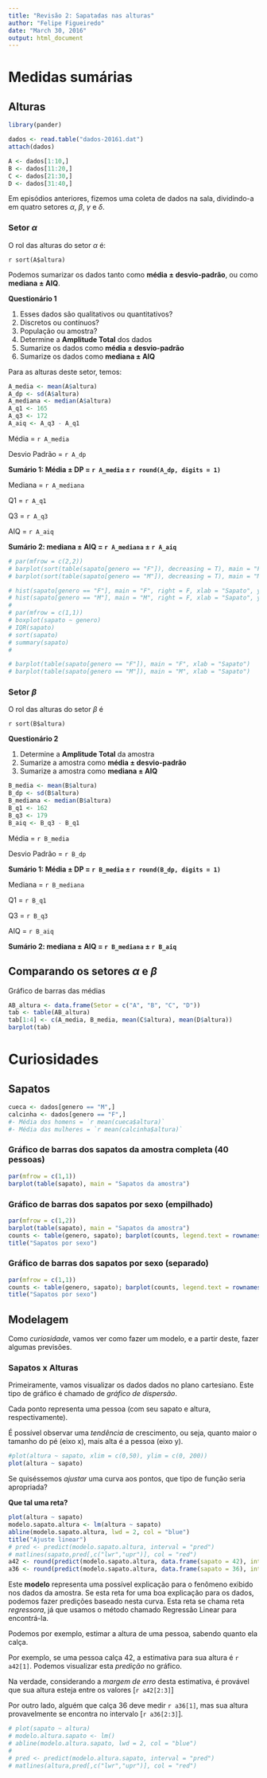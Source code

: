 ```yaml
---
title: "Revisão 2: Sapatadas nas alturas"
author: "Felipe Figueiredo"
date: "March 30, 2016"
output: html_document
---
```


# Medidas sumárias

## Alturas

```r
library(pander)

dados <- read.table("dados-20161.dat")
attach(dados)

A <- dados[1:10,]
B <- dados[11:20,]
C <- dados[21:30,]
D <- dados[31:40,]
```

Em episódios anteriores, fizemos uma coleta de dados na sala, dividindo-a em quatro setores $\alpha$, $\beta$, $\gamma$ e $\delta$.

### Setor $\alpha$

O rol das alturas do setor $\alpha$ é:

`r sort(A$altura)`

Podemos sumarizar os dados tanto como **média $\pm$ desvio-padrão**, ou como **mediana $\pm$ AIQ**.

**Questionário 1**

1. Esses dados são qualitativos ou quantitativos?
1. Discretos ou contínuos?
1. População ou amostra?
1. Determine a **Amplitude Total** dos dados
1. Sumarize os dados como **média $\pm$ desvio-padrão**
1. Sumarize os dados como **mediana $\pm$ AIQ**

Para as alturas deste setor, temos:
```r
A_media <- mean(A$altura)
A_dp <- sd(A$altura)
A_mediana <- median(A$altura)
A_q1 <- 165
A_q3 <- 172
A_aiq <- A_q3 - A_q1
```

Média = `r A_media`

Desvio Padrão = `r A_dp`

**Sumário 1: Média $\pm$ DP = `r A_media` $\pm$ `r round(A_dp, digits = 1)`**

Mediana = `r A_mediana`

Q1 = `r A_q1`

Q3 = `r A_q3`

AIQ = `r A_aiq`

**Sumário 2: mediana $\pm$ AIQ = `r A_mediana` $\pm$ `r A_aiq`**

```r
# par(mfrow = c(2,2))
# barplot(sort(table(sapato[genero == "F"]), decreasing = T), main = "F")
# barplot(sort(table(sapato[genero == "M"]), decreasing = T), main = "M")

# hist(sapato[genero == "F"], main = "F", right = F, xlab = "Sapato", ylab = "")
# hist(sapato[genero == "M"], main = "M", right = F, xlab = "Sapato", ylab = "")
# 
# par(mfrow = c(1,1))
# boxplot(sapato ~ genero)
# IQR(sapato)
# sort(sapato)
# summary(sapato)
# 

```

```r
# barplot(table(sapato[genero == "F"]), main = "F", xlab = "Sapato")
# barplot(table(sapato[genero == "M"]), main = "M", xlab = "Sapato")
```

### Setor $\beta$

O rol das alturas do setor $\beta$ é

`r sort(B$altura)`

**Questionário 2**

1. Determine a **Amplitude Total** da amostra
1. Sumarize a amostra como **média $\pm$ desvio-padrão**
1. Sumarize a amostra como **mediana $\pm$ AIQ**

```r
B_media <- mean(B$altura)
B_dp <- sd(B$altura)
B_mediana <- median(B$altura)
B_q1 <- 162
B_q3 <- 179
B_aiq <- B_q3 - B_q1
```

Média = `r B_media`

Desvio Padrão = `r B_dp`

**Sumário 1: Média $\pm$ DP = `r B_media` $\pm$ `r round(B_dp, digits = 1)`**

Mediana = `r B_mediana`

Q1 = `r B_q1`

Q3 = `r B_q3`

AIQ = `r B_aiq`

**Sumário 2: mediana $\pm$ AIQ = `r B_mediana` $\pm$ `r B_aiq`**

## Comparando os setores $\alpha$ e $\beta$

Gráfico de barras das médias

```r
AB_altura <- data.frame(Setor = c("A", "B", "C", "D"))
tab <- table(AB_altura)
tab[1:4] <- c(A_media, B_media, mean(C$altura), mean(D$altura))
barplot(tab)
```


# Curiosidades 

## Sapatos

```r
cueca <- dados[genero == "M",]
calcinha <- dados[genero == "F",]
#- Média dos homens = `r mean(cueca$altura)`
#- Média das mulheres = `r mean(calcinha$altura)`
```


### Gráfico de barras dos sapatos da amostra completa (40 pessoas)

```r
par(mfrow = c(1,1))
barplot(table(sapato), main = "Sapatos da amostra")
```


### Gráfico de barras dos sapatos por sexo (empilhado)
```r
par(mfrow = c(1,2))
barplot(table(sapato), main = "Sapatos da amostra")
counts <- table(genero, sapato); barplot(counts, legend.text = rownames(counts), col = c("pink", "lightblue"))
title("Sapatos por sexo")
```


### Gráfico de barras dos sapatos por sexo (separado)
```r
par(mfrow = c(1,1))
counts <- table(genero, sapato); barplot(counts, legend.text = rownames(counts), beside = T, col = c("pink", "lightblue"))
title("Sapatos por sexo")
```


## Modelagem

Como *curiosidade*, vamos ver como fazer um modelo, e a partir deste, fazer algumas previsões.

### Sapatos x Alturas

Primeiramente, vamos visualizar os dados dados no plano cartesiano. Este tipo de gráfico é chamado de *gráfico de dispersão*.

Cada ponto representa uma pessoa (com seu sapato e altura, respectivamente).

É possível observar uma *tendência* de crescimento, ou seja, quanto maior o tamanho do pé (eixo x), mais alta é a pessoa (eixo y).


```r
#plot(altura ~ sapato, xlim = c(0,50), ylim = c(0, 200))
plot(altura ~ sapato)
```

Se quiséssemos *ajustar* uma curva aos pontos, que tipo de função seria apropriada?

**Que tal uma reta?**

```r
plot(altura ~ sapato)
modelo.sapato.altura <- lm(altura ~ sapato)
abline(modelo.sapato.altura, lwd = 2, col = "blue")
title("Ajuste linear")
# pred <- predict(modelo.sapato.altura, interval = "pred")
# matlines(sapato,pred[,c("lwr","upr")], col = "red")
a42 <- round(predict(modelo.sapato.altura, data.frame(sapato = 42), interval = "conf"), digits = 1)
a36 <- round(predict(modelo.sapato.altura, data.frame(sapato = 36), interval = "conf"), digits = 1)
```


Este **modelo** representa uma possível explicação para o fenômeno exibido nos dados da amostra. Se esta reta for uma boa explicação para os dados, podemos fazer predições baseado nesta curva. Esta reta se chama reta *regressora*, já que usamos o método chamado Regressão Linear para encontrá-la. 

Podemos por exemplo, estimar a altura de uma pessoa, sabendo quanto ela calça.

Por exemplo, se uma pessoa calça 42, a estimativa para sua altura é `r a42[1]`. Podemos visualizar esta *predição* no gráfico.

Na verdade, considerando a *margem de erro* desta estimativa, é provável que sua altura esteja entre os valores [`r a42[2:3]`]

Por outro lado, alguém que calça 36 deve medir `r a36[1]`, mas sua altura provavelmente se encontra no intervalo [`r a36[2:3]`].


```r
# plot(sapato ~ altura)
# modelo.altura.sapato <- lm()
# abline(modelo.altura.sapato, lwd = 2, col = "blue")
#
# pred <- predict(modelo.altura.sapato, interval = "pred")
# matlines(altura,pred[,c("lwr","upr")], col = "red")
```

